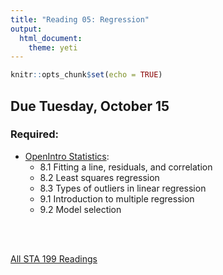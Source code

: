 ```yaml
---
title: "Reading 05: Regression"
output: 
  html_document: 
    theme: yeti
---
```


```r
knitr::opts_chunk$set(echo = TRUE)
```

## Due Tuesday, October 15

### Required:

- [OpenIntro Statistics](https://www.openintro.org/redirect.php?go=os4_tablet&referrer=/stat/os4.php):
    + 8.1 Fitting a line, residuals, and correlation
    + 8.2 Least squares regression
    + 8.3 Types of outliers in linear regression
    + 9.1 Introduction to multiple regression
    + 9.2 Model selection
    
<br>
<br>

[All STA 199 Readings](./readings.html)